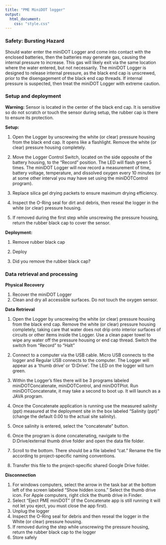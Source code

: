 ```yaml
---
title: "PME MiniDOT logger"
output: 
  html_document:
    css: "style.css"
---
```


### Safety: Bursting Hazard
Should water enter the miniDOT Logger and come into contact with the enclosed batteries, then the batteries may generate gas, causing the internal pressure to increase. This gas will likely exit via the same location where the water entered, but not necessarily. The miniDOT Logger is designed to release internal pressure, as the black end cap is unscrewed, prior to the disengagement of the black end cap threads. If internal pressure is suspected, then treat the miniDOT Logger with extreme caution.

### Setup and deployment

**Warning:** Sensor is located in the center of the black end cap. It is sensitive so do not scratch or touch the sensor during setup, the rubber cap is there to ensure its protection.

**Setup:**

1. Open the Logger by unscrewing the white (or clear) pressure housing from the black end cap. It opens like a flashlight. Remove the white (or clear) pressure housing completely.

1. Move the Logger Control Switch, located on the side opposite of the battery housing, to the “Record” position. The LED will flash green 5 times. The miniDOT Logger will now record a measurement of time, battery voltage, temperature, and dissolved oxygen every 10 minutes (or at some other interval you may have set using the miniDOTControl program). 

1. Replace silica gel drying packets to ensure maximum drying efficiency.

1. Inspect the O-Ring seal for dirt and debris,  then reseal the logger in the white (or clear) pressure housing.

1. If removed during the first step while unscrewing the pressure housing, return the rubber black cap to cover the sensor. 

**Deployment:**

1. Remove rubber black cap

1. Deploy 

1. Did you remove the rubber black cap?

### Data retrieval and processing

**Physical Recovery**

1. Recover the miniDOT Logger
1. Clean and dry all accessible surfaces. Do not touch the oxygen sensor.

**Data Retrieval** 

1. Open the Logger by unscrewing the white (or clear) pressure housing from the black end cap. Remove the white (or clear) pressure housing completely, taking care that water does not drip onto interior surfaces of circuits or other items inside the Logger. Use a clean paper towel to wipe any water off the pressure housing or end cap thread. Switch the switch from “Record” to “Halt”

1. Connect to a computer via the USB cable. Micro USB connects to the logger and Regular USB connects to the computer. The Logger will appear as a ‘thumb drive’ or ‘D:Drive’. The LED on the logger will turn green.

1. Within the Logger’s files there will be 3 programs labeled miniDOTConcatenate, miniDOTControl, and miniDOTPlot. Run miniDOTConcatenate, it may take a second to boot up. It will launch as a JAVA program.

1. Once the Concatenate application is running use the measured salinity (ppt) measured at the deployment site in the box labeled “Salinity (ppt)” (change the default 0.00 to the actual site salinity).

1. Once salinity is entered, select the “concatenate” button. 

1. Once the program is done concatenating, navigate to the D:Drive/external thumb drive folder and open the data file folder.

1. Scroll to the bottom. There should be a file labeled “cat.” Rename the file according to project-specific naming conventions. 

1. Transfer this file to the project-specific shared Google Drive folder. 


**Disconnection**

1. For windows computers, select the arrow in the task bar at the bottom left of the screen labeled “Show hidden icons.” Select the thumb drive icon. For Apple computers, right click the thumb drive in Finder. 
1. Select “Eject PME miniDOT” (if the Concatenate app is still running it will not let you eject, you must close the app first).
1. Unplug the logger
1. Inspect the O-Ring seal for debris and then reseal the logger in the White (or clear) pressure housing.
1. If removed during the step while unscrewing the pressure housing, return the rubber black cap to the logger
1. Store safely 

<br />
<br />
